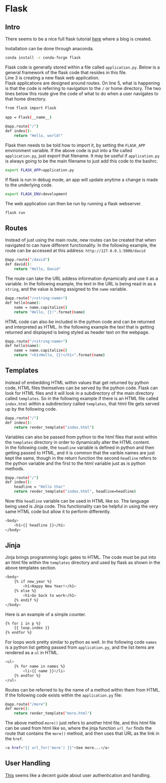 # Flask {#flask}

## Intro
There seems to be a nice full flask tutorial [here](https://blog.miguelgrinberg.com/post/the-flask-mega-tutorial-part-i-hello-world) where a blog is created.

Installation can be done through anaconda.
```bash
conda install -c conda-forge flask
```

Flask code is generally stored within a file called `application.py`. Below is a general framework of the flask code that resides in this file.  
Line 3 is creating a new flask web application.  
Flask applications are designed around routes. On line 5, what is happening is that the code is referring to navigation to the `/` or home directory. The two lines below this route give the code of what to do when a user navigates to that home directory.
```bash
from flask import Flask   
                          
app = Flask(__name__)     
                          
@app.route("/")           
def index():              
    return "Hello, world!"
```

Flask then needs to be told how to import it, by setting the `FLASK_APP` environment variable. If the above code is put into a file called `application.py`, just export that filename. It may be useful if `application.py` is always going to be the main filename to just add this code to the bashrc.
```bash
export FLASK_APP=application.py
```

If flask is run in debug mode, an app will update anytime a change is made to the underlying code.
```bash
export FLASK_ENV=development
```

The web application can then be run by running a flask webserver.
```bash
flask run
```

## Routes
Instead of just using the main route, new routes can be created that when navigated to can have different functionality. In the following example, the route can be accessed at this address: `http://127.0.0.1:5000/david`
```bash
@app.route("/david")
def david():
	return "Hello, David"
```

The route can take the URL addess information dynamically and use it as a variable. In the following example, the text in the URL is being read in as a `string`, and the value is being assigned to the `name` variable.
```bash
@app.route("/<string:name>")
def hello(name):
	name = name.capitalize()
	return "Hello, {}!".format(name)
```

HTML code can also be included in the python code and can be returned and interpreted as HTML. In the following example the text that is getting returned and displayed is being styled as header text on the webpage.
```bash
@app.route("/<string:name>")
def hello(name):
	name = name.capitalize()
	return "<h1>Hello, {}!</h1>".format(name)
```

## Templates
Instead of embedding HTML within values that get returned by python code, HTML files themselves can be served by the python code. Flask can look for HTML files and it will look in a subdirectory of the main directory called `templates`. So in the following example if there is an HTML file called `index.html` within a subdirectory called `templates`, that html file gets served up by the following code.
```bash
@app.route("/")
def index():
    return render_template("index.html")
```

Variables can also be passed from python to the html files that exist within the `templates` directory in order to dynamically alter the HTML content.  
In the following code, the `headline` variable is defined in python and then getting passed to HTML, and it is common that the varible names are just kept the same, though in the return function the second `headline` refers to the python variable and the first to the html variable just as is python methods.
```bash
@app.route("/")
def index():
    headline = "Hello thar"
    return render_template("index.html", headline=headline)
```
Now this `headline` variable can be used in HTML like so. The language being used is Jinja code. This functionality can be helpful in using the very same HTML code but allow it to perform differently.
```bash
<body>
    <h1>{{ headline }}</h1>
</body>
```

## Jinja
Jinja brings programming logic gates to HTML. The code must be put into an html file within the `templates` directory and used by flask as shown in the above templates section.
```bash
<body>
    {% if new_year %}
        <h1>Happy New Year!</h1>
    {% else %}
        <h1>Go back to work</h1>
    {% endif %}
</body>
```

Here is an example of a simple counter.
```bash
{% for i in p %}
	{{ loop.index }}
{% endfor %}
```

For loops work pretty similar to python as well. In the following code `names` is a python list getting passed from `application.py`, and the list items are rendered as a `ul` in HTML.
```bash
<ul>
    {% for name in names %}
        <li>{{ name }}</li>
    {% endfor %}
</ul>
```

Routes can be referred to by the name of a method within them from HTML. If the following code exists within the `application.py` file:
```bash
@app.route("/more")
def more():
    return render_template("more.html")
```
The above method `more()` just refers to another html file, and this html file can be used from html like so, where the jinja function `url_for` finds the route that contains the `more()` method, and then uses that URL as the link in the `href`.
```bash
<a href="{{ url_for('more') }}">See more...</a>
```

## User Handling
[This](http://exploreflask.com/en/latest/users.html#authentication) seems like a decent guide about user authentication and handling.
